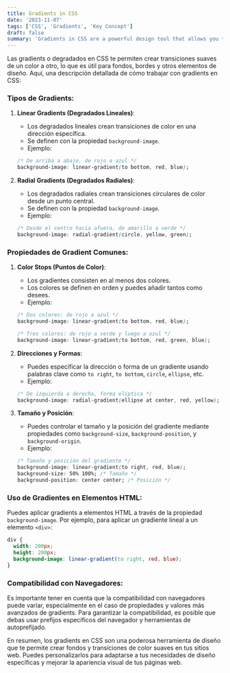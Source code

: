 ```yaml
---
title: Gradients in CSS
date: '2023-11-07'
tags: ['CSS', 'Gradients', 'Key Concept']
draft: false
summary: 'Gradients in CSS are a powerful design tool that allows you to create smooth backgrounds and color transitions on your websites'
---
```


Las gradients o degradados en CSS te permiten crear transiciones suaves de un color a otro, lo que es útil para fondos, bordes y otros elementos de diseño. Aquí, una descripción detallada de cómo trabajar con gradients en CSS:

### Tipos de Gradients:

1. **Linear Gradients (Degradados Lineales)**:
   - Los degradados lineales crean transiciones de color en una dirección específica.
   - Se definen con la propiedad `background-image`.
   - Ejemplo:

   ```css
   /* De arriba a abajo, de rojo a azul */
   background-image: linear-gradient(to bottom, red, blue);
   ```

2. **Radial Gradients (Degradados Radiales)**:
   - Los degradados radiales crean transiciones circulares de color desde un punto central.
   - Se definen con la propiedad `background-image`.
   - Ejemplo:

   ```css
   /* Desde el centro hacia afuera, de amarillo a verde */
   background-image: radial-gradient(circle, yellow, green);
   ```

### Propiedades de Gradient Comunes:

1. **Color Stops (Puntos de Color)**:
   - Los gradientes consisten en al menos dos colores.
   - Los colores se definen en orden y puedes añadir tantos como desees.
   - Ejemplo:

   ```css
   /* Dos colores: de rojo a azul */
   background-image: linear-gradient(to bottom, red, blue);

   /* Tres colores: de rojo a verde y luego a azul */
   background-image: linear-gradient(to bottom, red, green, blue);
   ```

2. **Direcciones y Formas**:
   - Puedes especificar la dirección o forma de un gradiente usando palabras clave como `to right`, `to bottom`, `circle`, `ellipse`, etc.
   - Ejemplo:

   ```css
   /* De izquierda a derecha, forma elíptica */
   background-image: radial-gradient(ellipse at center, red, yellow);
   ```

3. **Tamaño y Posición**:
   - Puedes controlar el tamaño y la posición del gradiente mediante propiedades como `background-size`, `background-position`, y `background-origin`.
   - Ejemplo:

   ```css
   /* Tamaño y posición del gradiente */
   background-image: linear-gradient(to right, red, blue);
   background-size: 50% 100%; /* Tamaño */
   background-position: center center; /* Posición */
   ```

### Uso de Gradientes en Elementos HTML:

Puedes aplicar gradients a elementos HTML a través de la propiedad `background-image`. Por ejemplo, para aplicar un gradiente lineal a un elemento `<div>`:

```css
div {
  width: 200px;
  height: 200px;
  background-image: linear-gradient(to right, red, blue);
}
```

### Compatibilidad con Navegadores:

Es importante tener en cuenta que la compatibilidad con navegadores puede variar, especialmente en el caso de propiedades y valores más avanzados de gradients. Para garantizar la compatibilidad, es posible que debas usar prefijos específicos del navegador y herramientas de autoprefijado.

En resumen, los gradients en CSS son una poderosa herramienta de diseño que te permite crear fondos y transiciones de color suaves en tus sitios web. Puedes personalizarlos para adaptarse a tus necesidades de diseño específicas y mejorar la apariencia visual de tus páginas web.